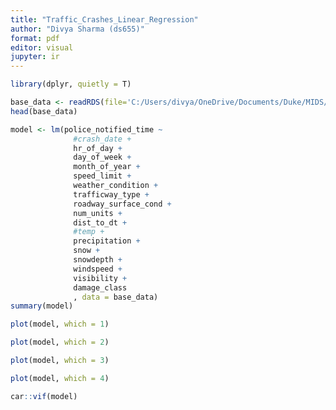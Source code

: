 ```yaml
---
title: "Traffic_Crashes_Linear_Regression"
author: "Divya Sharma (ds655)"
format: pdf
editor: visual
jupyter: ir
---
```


```r
library(dplyr, quietly = T)
```

```r
base_data <- readRDS(file='C:/Users/divya/OneDrive/Documents/Duke/MIDS/Semester 1/IDS 702 - Modeling and Representation of Data/Group_Project_Traffic_Crashes/Resources/df_cleaned_chicago_crashes_v2.rds')
head(base_data)
```

```r
model <- lm(police_notified_time ~
              #crash_date +
              hr_of_day +
              day_of_week +
              month_of_year +
              speed_limit +
              weather_condition +
              trafficway_type +
              roadway_surface_cond +
              num_units +
              dist_to_dt +
              #temp +
              precipitation +
              snow +
              snowdepth +
              windspeed +
              visibility +
              damage_class
              , data = base_data)
summary(model)
```

```r
plot(model, which = 1)
```

```r
plot(model, which = 2)
```

```r
plot(model, which = 3)
```

```r
plot(model, which = 4)
```

```r
car::vif(model)
```
